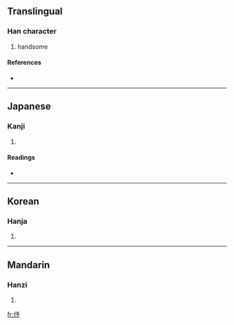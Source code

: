 ==Translingual==

===Han character===
{{Han char|rn=9|rad=人|as=04|sn=6|four=|canj=人弓戈弓 (ONIN), X人弓戈弓 (XONIN)}}

# handsome

====References====
* {{Han ref|kx=0095.080|dkj=00425|dj=0201.090|hdz=10128.010|uh=4F03|ud=20227}}

----

==Japanese==

===Kanji===
{{ja-kanji|grade=|rs=人04}}

# {{defn|Japanese}}

====Readings====
* {{ja-readings|on=[[よ]] (yo)|kun=[[うつくしい]] (utsukushii)}}

----

==Korean==

===Hanja===
{{ko-hanja|hangeul=여|rv=yeo|mr=yŏ}}

# {{defn|Korean}}

----

==Mandarin==

===Hanzi===
{{cmn-hanzi|pin=[[yú]] ([[yu2]])|wg=yü<sup>2</sup>}}

# {{defn|Mandarin}}

[[fr:伃]]
